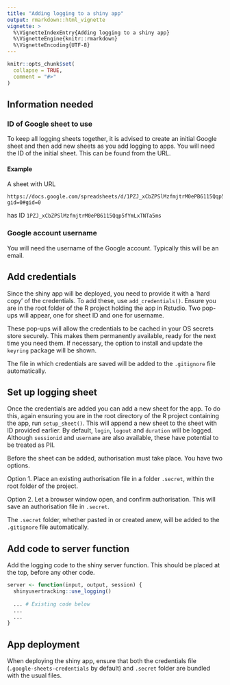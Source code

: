 ```yaml
---
title: "Adding logging to a shiny app"
output: rmarkdown::html_vignette
vignette: >
  %\VignetteIndexEntry{Adding logging to a shiny app}
  %\VignetteEngine{knitr::rmarkdown}
  %\VignetteEncoding{UTF-8}
---
```


```r
knitr::opts_chunk$set(
  collapse = TRUE,
  comment = "#>"
)
```

## Information needed

### ID of Google sheet to use

To keep all logging sheets together, it is advised to create an initial Google sheet and then add new sheets as you add logging to apps. You will need the ID of the initial sheet. This can be found from the URL.

#### Example

A sheet with URL 

```
https://docs.google.com/spreadsheets/d/1PZJ_xCbZPSlMzfmjtrM0ePB6115Qqp5fYmLxTNTa5ms/edit?gid=0#gid=0
```

has ID `1PZJ_xCbZPSlMzfmjtrM0ePB6115Qqp5fYmLxTNTa5ms`

### Google account username

You will need the username of the Google account. Typically this will be an email.

## Add credentials

Since the shiny app will be deployed, you need to provide it with a 'hard copy' of the credentials. To add these, use `add_credentials()`. Ensure you are in the root folder of the R project holding the app in Rstudio. Two pop-ups will appear, one for sheet ID and one for username.

These pop-ups will allow the credentials to be cached in your OS secrets store securely. This makes them permanently available, ready for the next time you need them. If necessary, the option to install and update the `keyring` package will be shown.

The file in which credentials are saved will be added to the `.gitignore` file automatically.

## Set up logging sheet

Once the credentials are added you can add a new sheet for the app. To do this, again ensuring you are in the root directory of the R project containing the app, run `setup_sheet()`. This will append a new sheet to the sheet with ID provided earlier. By default, `login`, `logout` and `duration` will be logged. Although `sessionid` and `username` are also available, these have potential to be treated as PII.

Before the sheet can be added, authorisation must take place. You have two options.

Option 1. Place an existing authorisation file in a folder `.secret`, within the root folder of the project.

Option 2. Let a browser window open, and confirm authorisation. This will save an authorisation file in `.secret`.

The `.secret` folder, whether pasted in or created anew, will be added to the `.gitignore` file automatically.

## Add code to server function

Add the logging code to the shiny server function. This should be placed at the top, before any other code.

``` r
server <- function(input, output, session) {
  shinyusertracking::use_logging()
  
  ... # Existing code below
  ...
  ...
}
```

## App deployment

When deploying the shiny app, ensure that both the credentials file (`.google-sheets-credentials` by default) and `.secret` folder are bundled with the usual files.

